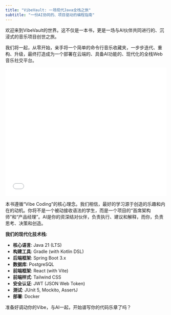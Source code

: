 ```yaml
---
title: "VibeVault: 一场现代Java全栈之旅"
subtitle: "一份AI协同的、项目驱动的编程指南"
---
```


欢迎来到VibeVault的世界。这不仅是一本书，更是一场与AI伙伴共同进行的、沉浸式的音乐项目创世之旅。

我们将一起，从零开始，亲手将一个简单的命令行音乐收藏夹，一步步迭代、重构、升级，最终打造成为一个部署在云端的、具备AI功能的、现代化的全栈Web音乐社交平台。

::: {.video-container}
<iframe src="//player.bilibili.com/player.html?bvid=BV12LaGzkEwY&page=1" scrolling="no" border="0" frameborder="no" framespacing="0" allowfullscreen="true" width="100%" height="400"></iframe>
:::

::: {.callout-note title="本书的哲学：Vibe驱动，AI协同"}
本书遵循“Vibe Coding”的核心理念。我们相信，最好的学习源于创造的乐趣和内在的动机。你将不是一个被动接收语法的学生，而是一个项目的“首席架构师”和“产品经理”。AI是你的资深结对伙伴，负责执行、建议和解释，而你，负责思考、决策和创造。
:::

**我们的现代化技术栈:**

*   **核心语言**: Java 21 (LTS)
*   **构建工具**: Gradle (with Kotlin DSL)
*   **后端框架**: Spring Boot 3.x
*   **数据库**: PostgreSQL
*   **前端框架**: React (with Vite)
*   **前端样式**: Tailwind CSS
*   **安全认证**: JWT (JSON Web Token)
*   **测试**: JUnit 5, Mockito, AssertJ
*   **部署**: Docker

准备好调动你的Vibe，与AI一起，开始谱写你的代码乐章了吗？